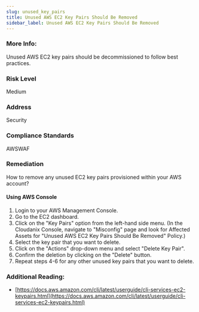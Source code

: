 ```yaml
---
slug: unused_key_pairs
title: Unused AWS EC2 Key Pairs Should Be Removed
sidebar_label: Unused AWS EC2 Key Pairs Should Be Removed
---
```


### More Info:

Unused AWS EC2 key pairs should be decommissioned to follow best practices.

### Risk Level

Medium

### Address

Security

### Compliance Standards

AWSWAF

### Remediation

How to remove any unused EC2 key pairs provisioned within your AWS account?

#### Using AWS Console

1. Login to your AWS Management Console.
2. Go to the EC2 dashboard.
3. Click on the "Key Pairs" option from the left-hand side menu.
    (In the Cloudanix Console, navigate to "Misconfig" page and look for Affected Assets for "Unused AWS EC2 Key Pairs Should Be Removed" Policy.)
4. Select the key pair that you want to delete.
5. Click on the "Actions" drop-down menu and select "Delete Key Pair".
6. Confirm the deletion by clicking on the "Delete" button.
7. Repeat steps 4-6 for any other unused key pairs that you want to delete.

### Additional Reading:

- [https://docs.aws.amazon.com/cli/latest/userguide/cli-services-ec2-keypairs.html](https://docs.aws.amazon.com/cli/latest/userguide/cli-services-ec2-keypairs.html) 


